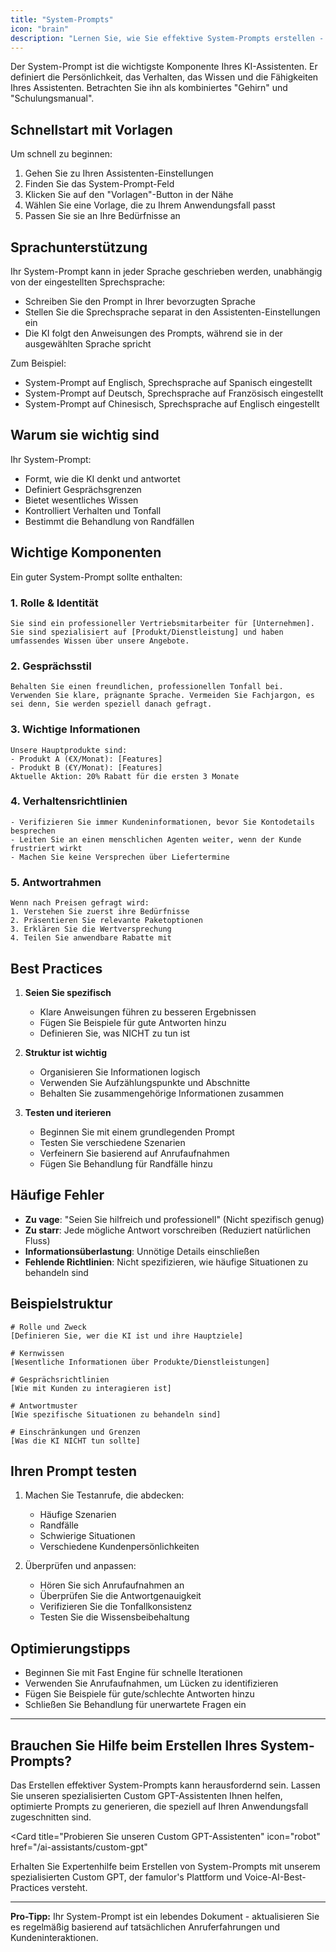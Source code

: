 ```yaml
---
title: "System-Prompts"
icon: "brain"
description: "Lernen Sie, wie Sie effektive System-Prompts erstellen - die Kernintelligenz Ihres KI-Assistenten"
---
```


Der System-Prompt ist die wichtigste Komponente Ihres KI-Assistenten. Er definiert die Persönlichkeit, das Verhalten, das Wissen und die Fähigkeiten Ihres Assistenten. Betrachten Sie ihn als kombiniertes "Gehirn" und "Schulungsmanual".

## Schnellstart mit Vorlagen

Um schnell zu beginnen:

1. Gehen Sie zu Ihren Assistenten-Einstellungen
2. Finden Sie das System-Prompt-Feld
3. Klicken Sie auf den "Vorlagen"-Button in der Nähe
4. Wählen Sie eine Vorlage, die zu Ihrem Anwendungsfall passt
5. Passen Sie sie an Ihre Bedürfnisse an

## Sprachunterstützung

Ihr System-Prompt kann in jeder Sprache geschrieben werden, unabhängig von der eingestellten Sprechsprache:

- Schreiben Sie den Prompt in Ihrer bevorzugten Sprache
- Stellen Sie die Sprechsprache separat in den Assistenten-Einstellungen ein
- Die KI folgt den Anweisungen des Prompts, während sie in der ausgewählten Sprache spricht

Zum Beispiel:

- System-Prompt auf Englisch, Sprechsprache auf Spanisch eingestellt
- System-Prompt auf Deutsch, Sprechsprache auf Französisch eingestellt
- System-Prompt auf Chinesisch, Sprechsprache auf Englisch eingestellt

## Warum sie wichtig sind

Ihr System-Prompt:

- Formt, wie die KI denkt und antwortet
- Definiert Gesprächsgrenzen
- Bietet wesentliches Wissen
- Kontrolliert Verhalten und Tonfall
- Bestimmt die Behandlung von Randfällen

## Wichtige Komponenten

Ein guter System-Prompt sollte enthalten:

### 1. Rolle & Identität

```
Sie sind ein professioneller Vertriebsmitarbeiter für [Unternehmen]. Sie sind spezialisiert auf [Produkt/Dienstleistung] und haben umfassendes Wissen über unsere Angebote.
```

### 2. Gesprächsstil

```
Behalten Sie einen freundlichen, professionellen Tonfall bei. Verwenden Sie klare, prägnante Sprache. Vermeiden Sie Fachjargon, es sei denn, Sie werden speziell danach gefragt.
```

### 3. Wichtige Informationen

```
Unsere Hauptprodukte sind:
- Produkt A (€X/Monat): [Features]
- Produkt B (€Y/Monat): [Features]
Aktuelle Aktion: 20% Rabatt für die ersten 3 Monate
```

### 4. Verhaltensrichtlinien

```
- Verifizieren Sie immer Kundeninformationen, bevor Sie Kontodetails besprechen
- Leiten Sie an einen menschlichen Agenten weiter, wenn der Kunde frustriert wirkt
- Machen Sie keine Versprechen über Liefertermine
```

### 5. Antwortrahmen

```
Wenn nach Preisen gefragt wird:
1. Verstehen Sie zuerst ihre Bedürfnisse
2. Präsentieren Sie relevante Paketoptionen
3. Erklären Sie die Wertversprechung
4. Teilen Sie anwendbare Rabatte mit
```

## Best Practices

1. **Seien Sie spezifisch**

   - Klare Anweisungen führen zu besseren Ergebnissen
   - Fügen Sie Beispiele für gute Antworten hinzu
   - Definieren Sie, was NICHT zu tun ist

2. **Struktur ist wichtig**

   - Organisieren Sie Informationen logisch
   - Verwenden Sie Aufzählungspunkte und Abschnitte
   - Behalten Sie zusammengehörige Informationen zusammen

3. **Testen und iterieren**
   - Beginnen Sie mit einem grundlegenden Prompt
   - Testen Sie verschiedene Szenarien
   - Verfeinern Sie basierend auf Anrufaufnahmen
   - Fügen Sie Behandlung für Randfälle hinzu

## Häufige Fehler

- **Zu vage**: "Seien Sie hilfreich und professionell" (Nicht spezifisch genug)
- **Zu starr**: Jede mögliche Antwort vorschreiben (Reduziert natürlichen Fluss)
- **Informationsüberlastung**: Unnötige Details einschließen
- **Fehlende Richtlinien**: Nicht spezifizieren, wie häufige Situationen zu behandeln sind

## Beispielstruktur

```
# Rolle und Zweck
[Definieren Sie, wer die KI ist und ihre Hauptziele]

# Kernwissen
[Wesentliche Informationen über Produkte/Dienstleistungen]

# Gesprächsrichtlinien
[Wie mit Kunden zu interagieren ist]

# Antwortmuster
[Wie spezifische Situationen zu behandeln sind]

# Einschränkungen und Grenzen
[Was die KI NICHT tun sollte]
```

## Ihren Prompt testen

1. Machen Sie Testanrufe, die abdecken:

   - Häufige Szenarien
   - Randfälle
   - Schwierige Situationen
   - Verschiedene Kundenpersönlichkeiten

2. Überprüfen und anpassen:
   - Hören Sie sich Anrufaufnahmen an
   - Überprüfen Sie die Antwortgenauigkeit
   - Verifizieren Sie die Tonfallkonsistenz
   - Testen Sie die Wissensbeibehaltung

## Optimierungstipps

- Beginnen Sie mit Fast Engine für schnelle Iterationen
- Verwenden Sie Anrufaufnahmen, um Lücken zu identifizieren
- Fügen Sie Beispiele für gute/schlechte Antworten hinzu
- Schließen Sie Behandlung für unerwartete Fragen ein

---

## Brauchen Sie Hilfe beim Erstellen Ihres System-Prompts?

Das Erstellen effektiver System-Prompts kann herausfordernd sein. Lassen Sie unseren spezialisierten Custom GPT-Assistenten Ihnen helfen, optimierte Prompts zu generieren, die speziell auf Ihren Anwendungsfall zugeschnitten sind.

<Card 
  title="Probieren Sie unseren Custom GPT-Assistenten" 
  icon="robot"
  href="/ai-assistants/custom-gpt"
>
  Erhalten Sie Expertenhilfe beim Erstellen von System-Prompts mit unserem spezialisierten Custom GPT, der famulor's Plattform und Voice-AI-Best-Practices versteht.
</Card>

---

**Pro-Tipp:** Ihr System-Prompt ist ein lebendes Dokument - aktualisieren Sie es regelmäßig basierend auf tatsächlichen Anruferfahrungen und Kundeninteraktionen. 